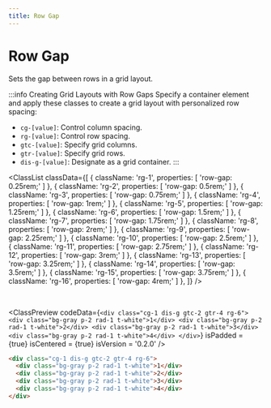 ```yaml
---
title: Row Gap
---
```



# Row Gap

Sets the gap between rows in a grid layout.

:::info Creating Grid Layouts with Row Gaps
Specify a container element and apply these classes to create a grid layout with personalized row spacing:

- `cg-[value]`: Control column spacing.
- `rg-[value]`: Control row spacing.
- `gtc-[value]`: Specify grid columns.
- `gtr-[value]`: Specify grid rows.
- `dis-g-[value]`: Designate as a grid container.
:::


<ClassList
  classData={[
    {
      className: 'rg-1',
      properties: [
        'row-gap: 0.25rem;'
      ]
    },
    {
      className: 'rg-2',
      properties: [
        'row-gap: 0.5rem;'
      ]
    },
    {
      className: 'rg-3',
      properties: [
        'row-gap: 0.75rem;'
      ]
    },
    {
      className: 'rg-4',
      properties: [
        'row-gap: 1rem;'
      ]
    },
    {
      className: 'rg-5',
      properties: [
        'row-gap: 1.25rem;'
      ]
    },
    {
      className: 'rg-6',
      properties: [
        'row-gap: 1.5rem;'
      ]
    },
    {
      className: 'rg-7',
      properties: [
        'row-gap: 1.75rem;'
      ]
    },
    {
      className: 'rg-8',
      properties: [
        'row-gap: 2rem;'
      ]
    },
    {
      className: 'rg-9',
      properties: [
        'row-gap: 2.25rem;'
      ]
    },
    {
      className: 'rg-10',
      properties: [
        'row-gap: 2.5rem;'
      ]
    },
    {
      className: 'rg-11',
      properties: [
        'row-gap: 2.75rem;'
      ]
    },
    {
      className: 'rg-12',
      properties: [
        'row-gap: 3rem;'
      ]
    },
    {
      className: 'rg-13',
      properties: [
        'row-gap: 3.25rem;'
      ]
    },
    {
      className: 'rg-14',
      properties: [
        'row-gap: 3.5rem;'
      ]
    },
    {
      className: 'rg-15',
      properties: [
        'row-gap: 3.75rem;'
      ]
    },
    {
      className: 'rg-16',
      properties: [
        'row-gap: 4rem;'
      ]
    },
  ]}
/>

<br />

<ClassPreview
  codeData={`
    <div class="cg-1 dis-g gtc-2 gtr-4 rg-6">
        <div class="bg-gray p-2 rad-1 t-white">1</div>
        <div class="bg-gray p-2 rad-1 t-white">2</div>
        <div class="bg-gray p-2 rad-1 t-white">3</div>
        <div class="bg-gray p-2 rad-1 t-white">4</div>
    </div>
  `}
  isPadded = {true}
  isCentered = {true}
  isVersion = '0.2.0'
/>

```html
<div class="cg-1 dis-g gtc-2 gtr-4 rg-6">
  <div class="bg-gray p-2 rad-1 t-white">1</div>
  <div class="bg-gray p-2 rad-1 t-white">2</div>
  <div class="bg-gray p-2 rad-1 t-white">3</div>
  <div class="bg-gray p-2 rad-1 t-white">4</div>
</div>
```